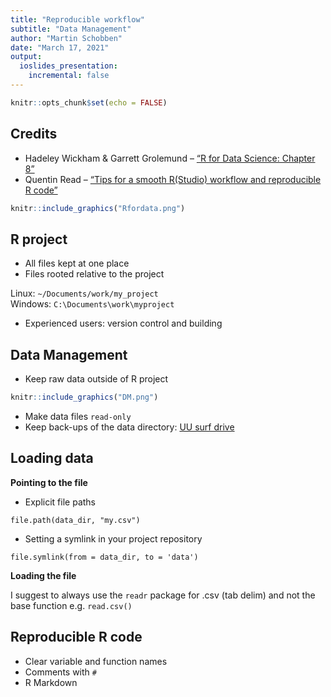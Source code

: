 ```yaml
---
title: "Reproducible workflow"
subtitle: "Data Management"
author: "Martin Schobben"
date: "March 17, 2021"
output: 
  ioslides_presentation:
    incremental: false
---
```


```r
knitr::opts_chunk$set(echo = FALSE)
```

## Credits

- Hadeley Wickham & Garrett Grolemund -- ["R for Data Science: Chapter 8"](https://r4ds.had.co.nz/workflow-projects.html)
- Quentin Read -- ["Tips for a smooth R(Studio) workflow and reproducible R code"](https://cyberhelp.sesync.org/blog/reproducible-r-workflow.html)

```r
knitr::include_graphics("Rfordata.png")
```

## R project

- All files kept at one place
- Files rooted relative to the project

Linux: `~/Documents/work/my_project`     
Windows: `C:\Documents\work\myproject`

- Experienced users: version control and building

## Data Management

- Keep raw data outside of R project

```r
knitr::include_graphics("DM.png")
```

- Make data files `read-only`
- Keep back-ups of the data directory: [UU surf drive](https://www.uu.nl/en/news/save-and-share-files-securely-with-surfdrive) 

## Loading data

**Pointing to the file**

- Explicit file paths

`file.path(data_dir, "my.csv")`

- Setting a symlink in your project repository

`file.symlink(from = data_dir, to = 'data')`

**Loading the file**

I suggest to always use the `readr` package for .csv (tab delim) and not the base function e.g. `read.csv()`

## Reproducible R code

- Clear variable and function names
- Comments  with `#`
- R Markdown


